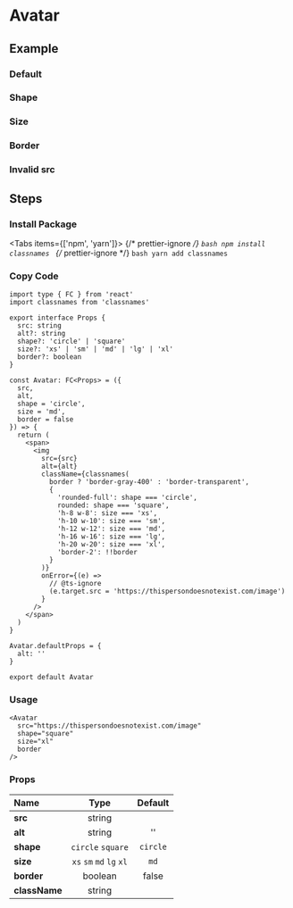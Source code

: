 
<BackTop />

# Avatar

## Example

### Default

<div className="mt-4 flex gap-2">
  <Avatar src="https://thispersondoesnotexist.com/image" />
  <Avatar src="https://i.pravatar.cc" />
</div>

### Shape

<div className="mt-4 flex gap-2">
  <Avatar src="https://thispersondoesnotexist.com/image" />
  <Avatar src="https://i.pravatar.cc" shape="square" />
</div>

### Size

<div className="mt-4 flex items-end gap-2">
  <Avatar src="https://thispersondoesnotexist.com/image" size="xs" />
  <Avatar src="https://thispersondoesnotexist.com/image" size="sm" />
  <Avatar src="https://thispersondoesnotexist.com/image" size="md" />
  <Avatar src="https://thispersondoesnotexist.com/image" size="lg" />
  <Avatar src="https://thispersondoesnotexist.com/image" size="xl" />
</div>

### Border

<div className="mt-4">
  <Avatar src="https://thispersondoesnotexist.com/image" border />
</div>

### Invalid src

<div className="mt-4">
  <Avatar src="[invalid url]" />
</div>

## Steps

<div className="steps">

### Install Package

<Tabs items={['npm', 'yarn']}>
  {/* prettier-ignore */}
  <Tab>
    ```bash
    npm install classnames
    ```
    </Tab>
  {/* prettier-ignore */}
  <Tab>
    ```bash
    yarn add classnames
    ```
</Tab>
</Tabs>

### Copy Code

```tsx filename="components/Avatar/index.tsx"
import type { FC } from 'react'
import classnames from 'classnames'

export interface Props {
  src: string
  alt?: string
  shape?: 'circle' | 'square'
  size?: 'xs' | 'sm' | 'md' | 'lg' | 'xl'
  border?: boolean
}

const Avatar: FC<Props> = ({
  src,
  alt,
  shape = 'circle',
  size = 'md',
  border = false
}) => {
  return (
    <span>
      <img
        src={src}
        alt={alt}
        className={classnames(
          border ? 'border-gray-400' : 'border-transparent',
          {
            'rounded-full': shape === 'circle',
            rounded: shape === 'square',
            'h-8 w-8': size === 'xs',
            'h-10 w-10': size === 'sm',
            'h-12 w-12': size === 'md',
            'h-16 w-16': size === 'lg',
            'h-20 w-20': size === 'xl',
            'border-2': !!border
          }
        )}
        onError={(e) =>
          // @ts-ignore
          (e.target.src = 'https://thispersondoesnotexist.com/image')
        }
      />
    </span>
  )
}

Avatar.defaultProps = {
  alt: ''
}

export default Avatar
```

### Usage

```tsx
<Avatar
  src="https://thispersondoesnotexist.com/image"
  shape="square"
  size="xl"
  border
/>
```

</div>

### Props

| Name                |           Type           | Default  |
| :------------------ | :----------------------: | :------: |
| **src**<Required /> |          string          |          |
| **alt**             |          string          |    ''    |
| **shape**           |    `circle` `square`     | `circle` |
| **size**            | `xs` `sm` `md` `lg` `xl` |   `md`   |
| **border**          |         boolean          |  false   |
| **className**       |          string          |          |

<Comment />
